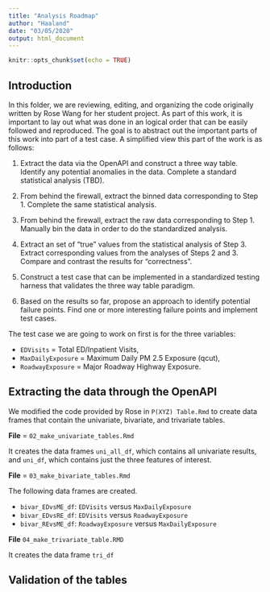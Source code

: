 ```yaml
---
title: "Analysis Roadmap"
author: "Haaland"
date: "03/05/2020"
output: html_document
---
```


```r
knitr::opts_chunk$set(echo = TRUE)
```

## Introduction

In this folder, we are reviewing, editing, and organizing the code originally written by Rose Wang for her student project. As part of this work, it is important to lay out what was done in an logical order that can be easily followed and reproduced. The goal is to abstract out the important parts of this work into part of a test case. A simplified view this part of the work is as follows:

1. Extract the data via the OpenAPI and construct a three way table. Identify any potential anomalies in the data. Complete a standard statistical analysis (TBD).

2. From behind the firewall, extract the binned data corresponding to Step 1. Complete the same statistical analysis.

3. From behind the firewall, extract the raw data corresponding to Step 1. Manually bin the data in order to do the standardized analysis.

4. Extract an set of "true" values from the statistical analysis of Step 3. Extract corresponding values from the analyses of Steps 2 and 3. Compare and contrast the results for "correctness".

5. Construct a test case that can be implemented in a standardized testing harness that validates the three way table paradigm.

6. Based on the results so far, propose an approach to identify potential failure points. Find one or more interesting failure points and implement test cases.

The test case we are going to work on first is for the three variables:

* `EDVisits` = Total ED/Inpatient Visits, 
* `MaxDailyExposure` = Maximum Daily PM 2.5 Exposure (qcut), 
* `RoadwayExposure` = Major Roadway Highway Exposure.

## Extracting the data through the OpenAPI

We modified the code provided by Rose in `P(XYZ) Table.Rmd` to create data frames that contain the univariate, bivariate, and trivariate tables.

**File** = `02_make_univariate_tables.Rmd`

It creates the data frames `uni_all_df`, which contains all univariate results, and `uni_df`, which contains just the three features of interest.

**File** = `03_make_bivariate_tables.Rmd`

The following data frames are created.

* `bivar_EDvsME_df`: `EDVisits` versus `MaxDailyExposure`
* `bivar_EDvsRE_df`: `EDVisits` versus `RoadwayExposure`
* `bivar_REvsME_df`: `RoadwayExposure` versus `MaxDailyExposure`

**File**  `04_make_trivariate_table.RMD`

It creates the data frame `tri_df`

## Validation of the tables
